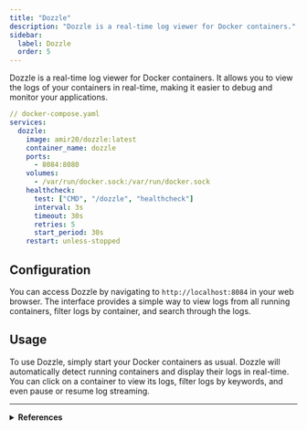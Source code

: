 ```yaml
---
title: "Dozzle"
description: "Dozzle is a real-time log viewer for Docker containers."
sidebar:
  label: Dozzle
  order: 5
---
```


Dozzle is a real-time log viewer for Docker containers. It allows you to view the logs of your containers in real-time, making it easier to debug and monitor your applications.

```yaml
// docker-compose.yaml
services:
  dozzle:
    image: amir20/dozzle:latest
    container_name: dozzle
    ports:
      - 8084:8080
    volumes:
      - /var/run/docker.sock:/var/run/docker.sock
    healthcheck:
      test: ["CMD", "/dozzle", "healthcheck"]
      interval: 3s
      timeout: 30s
      retries: 5
      start_period: 30s
    restart: unless-stopped
```

## Configuration

You can access Dozzle by navigating to `http://localhost:8084` in your web browser. The interface provides a simple way to view logs from all running containers, filter logs by container, and search through the logs.

## Usage
To use Dozzle, simply start your Docker containers as usual. Dozzle will automatically detect running containers and display their logs in real-time. You can click on a container to view its logs, filter logs by keywords, and even pause or resume log streaming.

---

<details>
  <summary>
    <strong>References</strong>
  </summary>

  <ul>
    <li><a href="hhttps://dozzle.dev/" target="_blank" rel="noopener noreferrer">Dozzle</a></li>
  </ul>
</details>